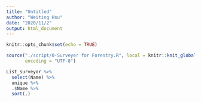 ```yaml
---
title: "Untitled"
author: "Weiting Hsu"
date: "2020/11/2"
output: html_document
---
```


```r
knitr::opts_chunk$set(echo = TRUE)
```


```r
source("./script/0-Surveyer for Forestry.R", local = knitr::knit_global(), 
       encoding = "UTF-8")
```

```r
List_surveyor %>% 
  select(Name) %>% 
  unique %>% 
  .$Name %>% 
  sort(.)
```

